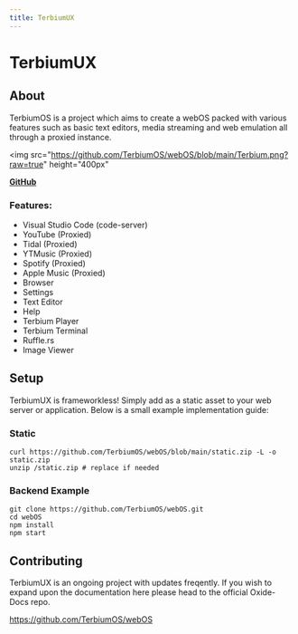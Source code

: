 ```yaml
---
title: TerbiumUX
---
```


# TerbiumUX

## About

TerbiumOS is a project which aims to create a webOS packed with various features such as basic text editors, media streaming and web emulation all through a proxied instance.

<img
  src="https://github.com/TerbiumOS/webOS/blob/main/Terbium.png?raw=true"
  height="400px"
></img>

[**GitHub**](https://github.com/TerbiumOS/webOS)

### Features:

- Visual Studio Code (code-server)
- YouTube (Proxied)
- Tidal (Proxied)
- YTMusic (Proxied)
- Spotify (Proxied)
- Apple Music (Proxied)
- Browser
- Settings
- Text Editor
- Help
- Terbium Player
- Terbium Terminal
- Ruffle.rs
- Image Viewer

## Setup

TerbiumUX is frameworkless! Simply add as a static asset to your web server or application. Below is a small example implementation guide:

### Static

```
curl https://github.com/TerbiumOS/webOS/blob/main/static.zip -L -o static.zip
unzip /static.zip # replace if needed
```

### Backend Example

```
git clone https://github.com/TerbiumOS/webOS.git
cd webOS
npm install
npm start
```

## Contributing

TerbiumUX is an ongoing project with updates freqently. If you wish to expand upon the documentation here please head to the official Oxide-Docs repo.

<a href="https://github.com/TerbiumOS/webOS">
  https://github.com/TerbiumOS/webOS
</a>
